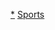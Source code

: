 {{portal|歐洲|體育運動}}
{{Year by category
| m = 1
| c = 9
| d = 3
| y = 6
| cat = 歐洲體育
| sortkey = 歐洲體育
| in = 
| parent = 各年份歐洲體育
| subcat = 1936年歐洲
}}
[[Category:1936年體育|*]]
[[Category:1936年歐洲|Sports]]